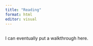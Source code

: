 ```yaml
---
title: "Reading"
format: html
editor: visual
---
```


## 

I can eventually put a walkthrough here.
